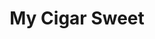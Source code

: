 ---
title: "My Cigar Sweet"
artist: { name: "harumachi tsurara", twitter: "nayoi1741", pixiv: "200337" }
pages: 23
url: "https://t7.nhentai.net/galleries/2001562/cover.jpg"
tags:
  [
    "ahegao",
    "yuri",
    "smoking",
    "fingering",
    "females only",
    "cunnilingus",
    "tribadism",
    "unusual pupils",
  ]
originalTranslator: "ME - A SCANS"
code: 371824
type: 'doujin'
---